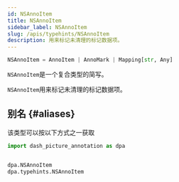 ```yaml
---
id: NSAnnoItem
title: NSAnnoItem
sidebar_label: NSAnnoItem
slug: /apis/typehints/NSAnnoItem
description: 用来标记未清理的标记数据项。
---
```



<APITopBar type="type" source="typehints.NSAnnoItem" />

```python
NSAnnoItem = AnnoItem | AnnoMark | Mapping[str, Any]
```

`NSAnnoItem`是一个复合类型的简写。

`NSAnnoItem`用来标记未清理的标记数据项。

## 别名 {#aliases}

该类型可以按以下方式之一获取

```python
import dash_picture_annotation as dpa


dpa.NSAnnoItem
dpa.typehints.NSAnnoItem
```
